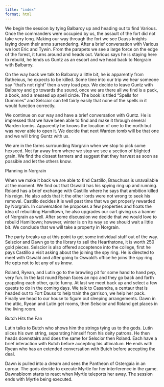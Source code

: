 ```yaml
---
title: "index"
format: html
---
```


We begin the session by tying Balbaroy up and heading out to find Various. Once the commanders were occupied by us, the assault of the fort did not take very long. Making our way through the fort we see Dauss knights laying down their arms surrendering. After a brief conversation with Various we loot Eric and Tywin. From the parapets we see a large force on the edge of the forest, it turns around and heads out. Various says he is staying here to rebuild, he lends us Guntz as an escort and we head back to Norgrain with Balbaroy.

On the way back we talk to Balbaroy a little bit, he is apparently from Ratheious, he expects to be killed. Some time into our trip we hear someone say "that's not right" then a very loud pop. We decide to leave Guntz with Balbaroy and go towards the sound, once we are there all we find is a pack, a book, and a messed up spell circle. The book is titled "Spells for Dummies" and Selscior can tell fairly easily that none of the spells in it would function correctly.

We continue on our way and have a brief conversation with Guntz. He is impressed that we have been able to find and make it through several Warden tombs. Apparently he knows the location of one to the north but was never able to open it. We decide that next Warden tomb will be that one and we will bring Guntz with us.

We are in the farms surrounding Norgrain when we stop to pick some hexseed. Not far away from where we stop we see a section of blighted grain. We find the closest farmers and suggest that they harvest as soon as possible and let the others know.

Planning in Norgrain

When we make it back we are able to find Castillo, Brauchuss is unavailable at the moment. We find out that Oswald has his spying ring up and running. Roland has a brief exchange with Castillo where he says that ambition killed his reign. He also adds that it the other lords were not wrong to seek his removal. Castillo decides it is well past time that we get properly rewarded by Norgrain. In conversation he proposes a few properties and floats the idea of rebuilding Hamiltown, he also upgrades our cart giving us a banner of Norgrain as well. After some discussion we decide that we would love to rebuild Hamiltown; however, winter is on its way so we should wait a little bit. We conclude that we will take a property in Norgrain.

The party breaks up at this point to get some individual stuff out of the way. Selscior and Dawn go to the library to sell the Hearthstone, it is worth 250 gold pieces. Selscior is also offered acceptence into the college, first he pays Castillo a visit asking about the joining the spy ring. He is directed to meet with Oswald and after going to Oswald's office he joins the spy ring. He opts not to let any of us know.

Roland, Ryean, and Lutin go to the brawling pit for some hand to hand pvp, very fun. In the last round Ryean faces an npc and they go back and forth grappling each other, quite funny. At last we meet back up and select a few quests to do in the coming days. We talk to Casandra, a centaur that is headed out to Fort Dauss to help train the garrison, we help her pack. Finally we head to our house to figure out sleeping arrangements. Dawn in the attic, Ryean and Lutin get rooms, then Selscior and Roland get places in the living room.

Butch Hits the Fan

Lutin talks to Butch who shows him the strings tying us to the gods. Lutin slices his own string, separating himself from his deity patrons. He then heads downstairs and does the same for Selscior then Roland. Each have a brief interaction with Butch before accepting his ultimatum. He ends with Ryean who has an extended conversation with Butch before accepting the deal.

Dawn is pulled into a dream and sees the Pantheon of Ostergaia in an uproar. The gods decide to execute Myrtle for her interference in the game. Dawnsbloom starts to react when Myrtle teleports her away. The session ends with Myrtle being executed.